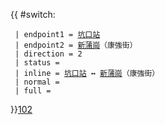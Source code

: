 {{ #switch: {{{format|}}}
  | endpoint1 = [[坑口站公共運輸交匯處|坑口站]]
  | endpoint2 = [[新蒲崗]]（康強街）
  | direction = 2
  | status = 
  | inline = [[坑口站公共運輸交匯處|坑口站]] ↔ [[新蒲崗]]（康強街）
  | normal = 
  | full =
}}<noinclude>[[category:新界專線小巴路線模板|102]]</noinclude>